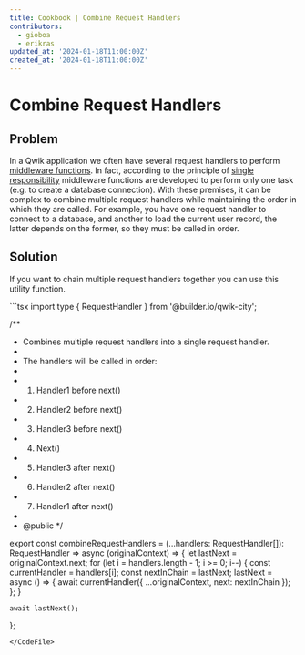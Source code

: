 ```yaml
---
title: Cookbook | Combine Request Handlers
contributors:
  - gioboa
  - erikras
updated_at: '2024-01-18T11:00:00Z'
created_at: '2024-01-18T11:00:00Z'
---
```



# Combine Request Handlers

## Problem

In a Qwik application we often have several request handlers to perform [middleware functions](https://qwik.builder.io/docs/middleware/).
In fact, according to the principle of [single responsibility](https://en.wikipedia.org/wiki/Single_responsibility_principle) middleware functions are developed to perform only one task (e.g. to create a database connection).
With these premises, it can be complex to combine multiple request handlers while maintaining the order in which they are called.
For example, you have one request handler to connect to a database, and another to load the current user record, the latter depends on the former, so they must be called in order.

## Solution

If you want to chain multiple request handlers together you can use this utility function.

<CodeFile src="/src/routes/demo/cookbook/combine-request-handlers/index.tsx">
```tsx
import type { RequestHandler } from '@builder.io/qwik-city';

/**
 * Combines multiple request handlers into a single request handler.
 *
 * The handlers will be called in order:
 *
 * 1. Handler1 before next()
 * 2. Handler2 before next()
 * 3. Handler3 before next()
 * 4. Next()
 * 5. Handler3 after next()
 * 6. Handler2 after next()
 * 7. Handler1 after next()
 *
 * @public
 */

export const combineRequestHandlers = (...handlers: RequestHandler[]): RequestHandler =>
  async (originalContext) => {
    let lastNext = originalContext.next;
    for (let i = handlers.length - 1; i >= 0; i--) {
      const currentHandler = handlers[i];
      const nextInChain = lastNext;
      lastNext = async () => {
        await currentHandler({ ...originalContext, next: nextInChain });
      };
    }

    await lastNext();
  };
```
</CodeFile>
